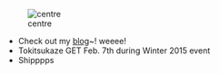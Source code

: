  
[[File:Tokitsukaze-0.jpg|centre]]
* Check out my [http://blog.demien.moe blog]~! weeee!
*  Tokitsukaze GET Feb. 7th during Winter 2015 event
*  Shipppps
{{ShipBattleCardKai|Yukikaze/Kai}}
{{ShipBattleCardKai|Teruzuki/Kai}}
{{ShipBattleCardKai|Akitsushima/Kai}}
{{ShipBattleCardKai|Isokaze/Kai}}
{{ShipBattleCardKai|Yamato/Kai}}